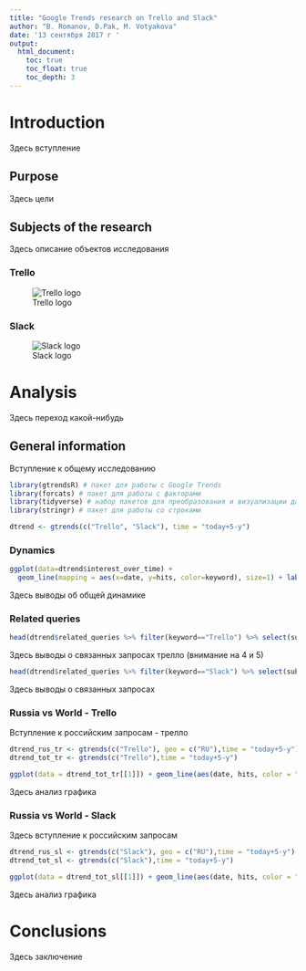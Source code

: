 ---
title: "Google Trends research on Trello and Slack"
author: "B. Romanov, D.Pak, M. Votyakova"
date: '13 сентября 2017 г '
output:
  html_document: 
    toc: true
    toc_float: true
    toc_depth: 3
---



# Introduction

Здесь вступление

## Purpose

Здесь цели

## Subjects of the research

Здесь описание объектов исследования

### Trello
![Trello logo](https://d2k1ftgv7pobq7.cloudfront.net/meta/u/res/images/brand-assets/Logos/0099ec3754bf473d2bbf317204ab6fea/trello-logo-blue.png)

### Slack
![Slack logo](https://www.scrumdesk.com/wp-content/uploads/slack-logo.png)

# Analysis 
Здесь переход какой-нибудь

## General information
Вступление к общему исследованию
```{r Подключение библиотек, message=FALSE, warning=FALSE, include=FALSE}
library(gtrendsR) # пакет для работы с Google Trends
library(forcats) # пакет для работы с факторами
library(tidyverse) # набор пакетов для преобразования и визуализации данных
library(stringr) # пакет для работы со строками
```


```{r, include=FALSE}
dtrend <- gtrends(c("Trello", "Slack"), time = "today+5-y")
```

### Dynamics
```{r, echo=FALSE}
ggplot(data=dtrend$interest_over_time) + 
  geom_line(mapping = aes(x=date, y=hits, color=keyword), size=1) + labs(title="Trends dynamics", x = "Year", y = "Search hits", color = "Keyword")
```

Здесь выводы об общей динамике

### Related queries

```{r, echo=FALSE}
head(dtrend$related_queries %>% filter(keyword=="Trello") %>% select(subject, value), 10)
```

Здесь выводы о связанных запросах трелло (внимание на 4 и 5)

```{r, echo=FALSE}
head(dtrend$related_queries %>% filter(keyword=="Slack") %>% select(subject, value), 10)
```

Здесь выводы о связанных запросах

### Russia vs World - Trello

Вступление к российским запросам - трелло

```{r, include=FALSE}
dtrend_rus_tr <- gtrends(c("Trello"), geo = c("RU"),time = "today+5-y")
dtrend_tot_tr <- gtrends(c("Trello"),time = "today+5-y")

```

```{r, echo=FALSE}
ggplot(data = dtrend_tot_tr[[1]]) + geom_line(aes(date, hits, color = "World")) + geom_line(data = dtrend_rus_tr[[1]], aes(date,hits,color = "Russia")) + labs(title = "Russia vs World on Trello search hits", x = "Date", y = "Search hits", color = "Region")

```

Здесь анализ графика

### Russia vs World - Slack

Здесь вступление к российским запросам

```{r, include=FALSE}
dtrend_rus_sl <- gtrends(c("Slack"), geo = c("RU"),time = "today+5-y")
dtrend_tot_sl <- gtrends(c("Slack"),time = "today+5-y")

```

```{r, echo=FALSE}
ggplot(data = dtrend_tot_sl[[1]]) + geom_line(aes(date, hits, color = "World")) + geom_line(data = dtrend_rus_sl[[1]], aes(date,hits,color = "Russia")) + labs(title = "Russia vs World on Slack search hits", x = "Date", y = "Search hits", color = "Region")

```

Здесь анализ графика

# Conclusions


Здесь заключение